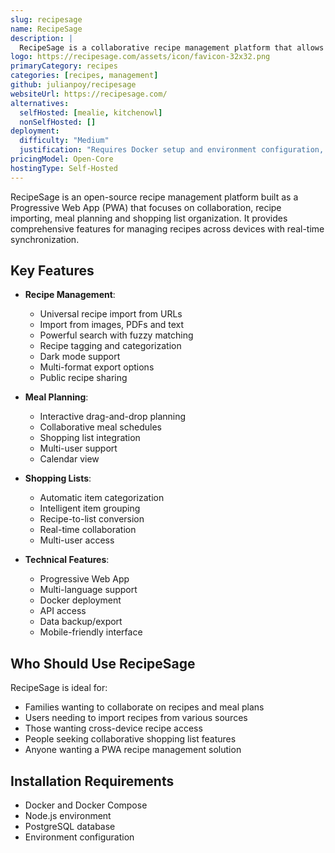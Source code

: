 ```yaml
---
slug: recipesage
name: RecipeSage
description: |
  RecipeSage is a collaborative recipe management platform that allows users to import recipes from any URL, plan meals, manage shopping lists, and share recipes with family and friends through a progressive web app interface.
logo: https://recipesage.com/assets/icon/favicon-32x32.png
primaryCategory: recipes
categories: [recipes, management]
github: julianpoy/recipesage
websiteUrl: https://recipesage.com/
alternatives:
  selfHosted: [mealie, kitchenowl]
  nonSelfHosted: []
deployment:
  difficulty: "Medium"
  justification: "Requires Docker setup and environment configuration, but has detailed documentation."
pricingModel: Open-Core
hostingType: Self-Hosted
---
```


RecipeSage is an open-source recipe management platform built as a Progressive Web App (PWA) that focuses on collaboration, recipe importing, meal planning and shopping list organization. It provides comprehensive features for managing recipes across devices with real-time synchronization.

## Key Features

- **Recipe Management**:

  - Universal recipe import from URLs
  - Import from images, PDFs and text
  - Powerful search with fuzzy matching
  - Recipe tagging and categorization
  - Dark mode support
  - Multi-format export options
  - Public recipe sharing

- **Meal Planning**:

  - Interactive drag-and-drop planning
  - Collaborative meal schedules
  - Shopping list integration
  - Multi-user support
  - Calendar view

- **Shopping Lists**:

  - Automatic item categorization
  - Intelligent item grouping
  - Recipe-to-list conversion
  - Real-time collaboration
  - Multi-user access

- **Technical Features**:
  - Progressive Web App
  - Multi-language support
  - Docker deployment
  - API access
  - Data backup/export
  - Mobile-friendly interface

## Who Should Use RecipeSage

RecipeSage is ideal for:

- Families wanting to collaborate on recipes and meal plans
- Users needing to import recipes from various sources
- Those wanting cross-device recipe access
- People seeking collaborative shopping list features
- Anyone wanting a PWA recipe management solution

## Installation Requirements

- Docker and Docker Compose
- Node.js environment
- PostgreSQL database
- Environment configuration
